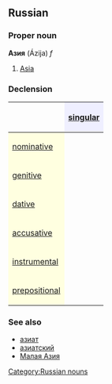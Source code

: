 ==Russian==
[[Category:Russian nouns]]
===Proper noun===
'''Азия''' (Ázija) ''f''

#[[Asia]]

===Declension===
{| border="1" cellpadding="4" cellspacing="0"
!
! style="background-color: #EFEFFF" align="center"|[[singular]]
|-
! style="background-color: #FFFFE0" align="left"|[[nominative case|nominative]]
| align="center"|{{RUchar|Азия}}
|-
! style="background-color: #FFFFE0" align="left"|[[genitive case|genitive]]
| align="center"|{{RUchar|Азии}}
|-
! style="background-color: #FFFFE0" align="left"|[[dative case|dative]]
| align="center"|{{RUchar|Азии}}
|-
! style="background-color: #FFFFE0" align="left"|[[accusative case|accusative]]
| align="center"|{{RUchar|Азию}}
|-
! style="background-color: #FFFFE0" align="left"|[[instrumental case|instrumental]]
| align="center"|{{RUchar|Азией, Азиею}}
|-
! style="background-color: #FFFFE0" align="left"|[[prepositional case|prepositional]]
| align="center"|{{RUchar|об Азии}}
|}

===See also===
*[[азиат]]
*[[азиатский]]
*[[Малая Азия]]